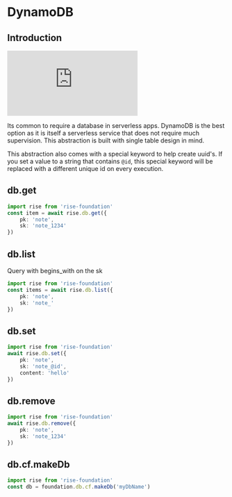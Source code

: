 # DynamoDB

## Introduction

<div className="loom-container">
    <iframe
        src="https://loom.com/embed/6addebe5bea447ccaeacf8fef04bd00b"
        frameborder="0"
        webkitallowfullscreen
        mozallowfullscreen
        allowfullscreen
        className="loom"
    ></iframe>
</div>

Its common to require a database in serverless apps. DynamoDB is the best option
as it is itself a serverless service that does not require much supervision. This
abstraction is built with single table design in mind.

This abstraction also comes with a special keyword to help create uuid's. If you
set a value to a string that contains `@id`, this special keyword will be replaced
with a different unique id on every execution.

## db.get

```ts
import rise from 'rise-foundation'
const item = await rise.db.get({
    pk: 'note',
    sk: 'note_1234'
})
```

## db.list

Query with begins_with on the sk

```ts
import rise from 'rise-foundation'
const items = await rise.db.list({
    pk: 'note',
    sk: 'note_'
})
```

## db.set

```ts
import rise from 'rise-foundation'
await rise.db.set({
    pk: 'note',
    sk: 'note_@id',
    content: 'hello'
})
```

## db.remove

```ts
import rise from 'rise-foundation'
await rise.db.remove({
    pk: 'note',
    sk: 'note_1234'
})
```

## db.cf.makeDb

```ts
import rise from 'rise-foundation'
const db = foundation.db.cf.makeDb('myDbName')
```
